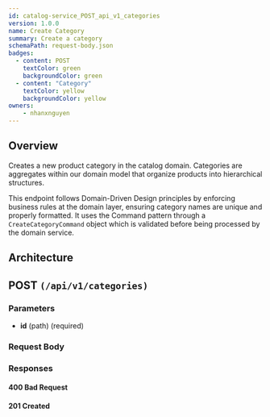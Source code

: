 ```yaml
---
id: catalog-service_POST_api_v1_categories
version: 1.0.0
name: Create Category
summary: Create a category
schemaPath: request-body.json
badges:
  - content: POST
    textColor: green
    backgroundColor: green
  - content: "Category"
    textColor: yellow
    backgroundColor: yellow
owners:
    - nhanxnguyen
---
```


## Overview

Creates a new product category in the catalog domain. Categories are aggregates within our domain model that organize products into hierarchical structures.

This endpoint follows Domain-Driven Design principles by enforcing business rules at the domain layer, ensuring category names are unique and properly formatted. It uses the Command pattern through a `CreateCategoryCommand` object which is validated before being processed by the domain service.

## Architecture

<NodeGraph />

## POST `(/api/v1/categories)`

### Parameters

- **id** (path) (required)

### Request Body

<SchemaViewer file="request-body.json" maxHeight="500" id="request-body" />

### Responses

#### <span className="text-orange-500">400 Bad Request</span>

<SchemaViewer file="response-400.json" maxHeight="500" id="response-400" />

#### <span className="text-green-500">201 Created</span>
